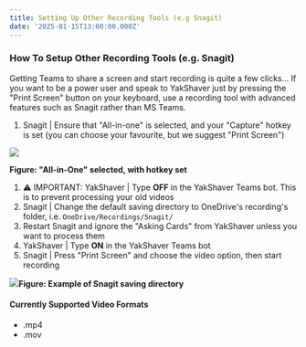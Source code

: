 ```yaml
---
title: Setting Up Other Recording Tools (e.g Snagit)
date: '2025-01-15T13:00:00.000Z'
---
```


### How To Setup Other Recording Tools (e.g. Snagit)

Getting Teams to share a screen and start recording is quite a few clicks...
If you want to be a power user and speak to YakShaver just by pressing the "Print Screen" button on your keyboard, use a recording tool with advanced features such as Snagit rather than MS Teams.

1. Snagit | Ensure that "All-in-one" is selected, and your "Capture" hotkey is set (you can choose your favourite, but we suggest "Print Screen")

![](/YakShaver/All-in-One.png)

**Figure: "All-in-One" selected, with hotkey set**

1. ⚠️ IMPORTANT: YakShaver | Type **OFF** in the YakShaver Teams bot. This is to prevent processing your old videos
2. Snagit | Change the default saving directory to OneDrive's recording's folder, i.e. `OneDrive/Recordings/Snagit/`
3. Restart Snagit and ignore the "Asking Cards" from YakShaver unless you want to process them
4. YakShaver | Type **ON** in the YakShaver Teams bot
5. Snagit | Press "Print Screen" and choose the video option, then start recording

![](/snagit-tutorial.jpg)**Figure: Example of Snagit saving directory**

#### **Currently Supported Video Formats**

* .mp4
* .mov
